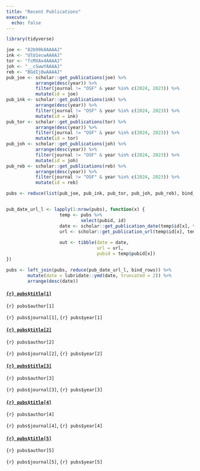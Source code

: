 ```yaml
---
title: "Recent Publications"
execute:
  echo: false
---
```


```r
library(tidyverse)
```


```r
joe <- "82b99k8AAAAJ"
ink <- "UlU1ecwAAAAJ"
tor <- "fcMXAx4AAAAJ"
joh <- "__cSwwYAAAAJ"
reb <- "BGdIj8wAAAAJ"
pub_joe <- scholar::get_publications(joe) %>% 
           arrange(desc(year)) %>% 
           filter(journal != "OSF" & year %in% c(2024, 2023)) %>% 
           mutate(id = joe)
pub_ink <- scholar::get_publications(ink) %>% 
           arrange(desc(year)) %>% 
           filter(journal != "OSF" & year %in% c(2024, 2023)) %>% 
           mutate(id = ink)
pub_tor <- scholar::get_publications(tor) %>% 
           arrange(desc(year)) %>% 
           filter(journal != "OSF" & year %in% c(2024, 2023)) %>% 
           mutate(id = tor)
pub_joh <- scholar::get_publications(joh) %>% 
           arrange(desc(year)) %>% 
           filter(journal != "OSF" & year %in% c(2024, 2023)) %>% 
           mutate(id = joh)
pub_reb <- scholar::get_publications(reb) %>% 
           arrange(desc(year)) %>% 
           filter(journal != "OSF" & year %in% c(2024, 2023)) %>% 
           mutate(id = reb)

pubs <- reduce(list(pub_joe, pub_ink, pub_tor, pub_joh, pub_reb), bind_rows)


pub_date_url_l <- lapply(1:nrow(pubs), function(x) {
                    temp <- pubs %>% 
                            select(pubid, id)
                    date <- scholar::get_publication_date(temp$id[x], temp$pubid[x])
                    url <- scholar::get_publication_url(temp$id[x], temp$pubid[x])
                    
                    out <- tibble(date = date,
                                  url = url,
                                  pubid = temp$pubid[x])
})

pubs <- left_join(pubs, reduce(pub_date_url_l, bind_rows)) %>% 
        mutate(date = lubridate::ymd(date, truncated = 2)) %>% 
        arrange(desc(date))

```

#### [`{r} pubs$title[1]`](`{r} pubs$url[1]`)
`{r} pubs$author[1]`

`{r} pubs$journal[1]`, `{r} pubs$year[1]`

#### [`{r} pubs$title[2]`](`{r} pubs$url[2]`)
`{r} pubs$author[2]`

`{r} pubs$journal[2]`, `{r} pubs$year[2]`

#### [`{r} pubs$title[3]`](`{r} pubs$url[3]`)
`{r} pubs$author[3]`

`{r} pubs$journal[3]`, `{r} pubs$year[3]`

#### [`{r} pubs$title[4]`](`{r} pubs$url[4]`)
`{r} pubs$author[4]`

`{r} pubs$journal[4]`, `{r} pubs$year[4]`

#### [`{r} pubs$title[5]`](`{r} pubs$url[5]`)
`{r} pubs$author[5]`

`{r} pubs$journal[5]`, `{r} pubs$year[5]`